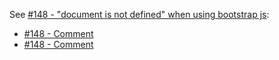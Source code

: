 See [#148 - "document is not defined" when using bootstrap js](https://github.com/vikejs/vike/issues/148):
 - [#148 - Comment](https://github.com/vikejs/vike/issues/148#issuecomment-923843103)
 - [#148 - Comment](https://github.com/vikejs/vike/issues/148#issuecomment-924852351)
